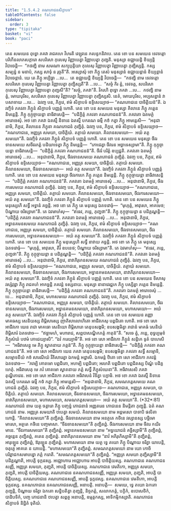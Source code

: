 ```yaml
---
title: "1.5.4.2 គណភោជនសិក្ខាបទ"
tableOfContents: false
sidebar:
  order: 3
type: "tipitaka"
basket: "vi"
book: "paci"
---
```



<DynamicBreadcrumb />

<Division number="209" book="paci">

<Paragraph number="678" book="paci">
តេន សមយេន ពុទ្ធោ ភគវា រាជគហេ វិហរតិ វេឡុវនេ កលន្ទកនិវាបេ. តេន ខោ បន សមយេន ទេវទត្តោ បរិហីនលាភសក្ការោ សបរិសោ កុលេសុ វិញ្ញាបេត្វា វិញ្ញាបេត្វា ភុញ្ជតិ. មនុស្សា ឧជ្ឈាយន្តិ ខិយ្យន្តិ វិបាចេន្តិ—  “កថញ្ហិ នាម សមណា សក្យបុត្តិយា កុលេសុ វិញ្ញាបេត្វា វិញ្ញាបេត្វា ភុញ្ជិស្សន្តិ. កស្ស សម្បន្នំ ន មនាបំ, កស្ស សាទុំ ន រុច្ចតី”តិ.
</Paragraph>

<Paragraph number="679" book="paci">
អស្សោសុំ ខោ ភិក្ខូ តេសំ មនុស្សានំ ឧជ្ឈាយន្តានំ ខិយ្យន្តានំ វិបាចេន្តានំ. យេ តេ ភិក្ខូ អប្បិច្ឆា …បេ…  តេ ឧជ្ឈាយន្តិ ខិយ្យន្តិ វិបាចេន្តិ—  “កថញ្ហិ នាម ទេវទត្តោ សបរិសោ កុលេសុ វិញ្ញាបេត្វា វិញ្ញាបេត្វា ភុញ្ជិស្សតី”តិ …បេ…  “សច្ចំ កិរ ត្វំ, ទេវទត្ត, សបរិសោ កុលេសុ វិញ្ញាបេត្វា វិញ្ញាបេត្វា ភុញ្ជសី”តិ? “សច្ចំ, ភគវា”តិ. វិគរហិ ពុទ្ធោ ភគវា …បេ…  កថញ្ហិ នាម ត្វំ, មោឃបុរិស, សបរិសោ កុលេសុ វិញ្ញាបេត្វា វិញ្ញាបេត្វា ភុញ្ជិស្សសិ. នេតំ, មោឃបុរិស, អប្បសន្នានំ វា បសាទាយ …បេ…  ឯវញ្ច បន, ភិក្ខវេ, ឥមំ សិក្ខាបទំ ឧទ្ទិសេយ្យាថ—
</Paragraph>

<Paragraph number="680" book="paci">
<Emphasis>“គណភោជនេ បាចិត្តិយន៑”</Emphasis>តិ.
</Paragraph>

<Paragraph number="681" book="paci">
ឯវញ្ចិទំ ភគវតា ភិក្ខូនំ សិក្ខាបទំ បញ្ញត្តំ ហោតិ.
</Paragraph>

</Division>
<Division number="210" book="paci">

<Paragraph number="682" book="paci">
តេន ខោ បន សមយេន មនុស្សា គិលានេ ភិក្ខូ ភត្តេន និមន្តេន្តិ. ភិក្ខូ កុក្កុច្ចាយន្តា នាធិវាសេន្តិ—  “បដិក្ខិត្តំ ភគវតា គណភោជនន៑”តិ. ភគវតោ ឯតមត្ថំ អារោចេសុំ. អថ ខោ ភគវា ឯតស្មឹ និទានេ ឯតស្មឹ បករណេ ធម្មឹ កថំ កត្វា ភិក្ខូ អាមន្តេសិ—  “អនុជានាមិ, ភិក្ខវេ, គិលានេន ភិក្ខុនា គណភោជនំ ភុញ្ជិតុំ. ឯវញ្ច បន, ភិក្ខវេ, ឥមំ សិក្ខាបទំ ឧទ្ទិសេយ្យាថ—
</Paragraph>

<Paragraph number="683" book="paci">
<Emphasis>“គណភោជនេ, អញ្ញត្រ សមយា, បាចិត្តិយំ. តត្ថាយំ សមយោ. គិលានសមយោ—  អយំ តត្ថ សមយោ”</Emphasis>តិ.
</Paragraph>

<Paragraph number="684" book="paci">
ឯវញ្ចិទំ ភគវតា ភិក្ខូនំ សិក្ខាបទំ បញ្ញត្តំ ហោតិ.
</Paragraph>

</Division>
<Division number="211" book="paci">

<Paragraph number="685" book="paci">
តេន ខោ បន សមយេន មនុស្សា ចីវរទានសមយេ សចីវរភត្តំ បដិយាទេត្វា ភិក្ខូ និមន្តេន្តិ—  “ភោជេត្វា ចីវរេន អច្ឆាទេស្សាមា”តិ. ភិក្ខូ កុក្កុច្ចាយន្តា នាធិវាសេន្តិ—  “បដិក្ខិត្តំ ភគវតា គណភោជនន៑”តិ. ចីវរំ បរិត្តំ ឧប្បជ្ជតិ. ភគវតោ ឯតមត្ថំ អារោចេសុំ …បេ…  អនុជានាមិ, ភិក្ខវេ, ចីវរទានសមយេ គណភោជនំ ភុញ្ជិតុំ. ឯវញ្ច បន, ភិក្ខវេ, ឥមំ សិក្ខាបទំ ឧទ្ទិសេយ្យាថ—
</Paragraph>

<Paragraph number="686" book="paci">
<Emphasis>“គណភោជនេ, អញ្ញត្រ សមយា, បាចិត្តិយំ. តត្ថាយំ សមយោ. គិលានសមយោ, ចីវរទានសមយោ—  អយំ តត្ថ សមយោ”</Emphasis>តិ.
</Paragraph>

<Paragraph number="687" book="paci">
ឯវញ្ចិទំ ភគវតា ភិក្ខូនំ សិក្ខាបទំ បញ្ញត្តំ ហោតិ.
</Paragraph>

</Division>
<Division number="212" book="paci">

<Paragraph number="688" book="paci">
តេន ខោ បន សមយេន មនុស្សា ចីវរការកេ ភិក្ខូ ភត្តេន និមន្តេន្តិ. ភិក្ខូ កុក្កុច្ចាយន្តា នាធិវាសេន្តិ—  “បដិក្ខិត្តំ ភគវតា គណភោជនន៑”តិ. ភគវតោ ឯតមត្ថំ អារោចេសុំ …បេ…  អនុជានាមិ, ភិក្ខវេ, ចីវរការសមយេ គណភោជនំ ភុញ្ជិតុំ. ឯវញ្ច បន, ភិក្ខវេ, ឥមំ សិក្ខាបទំ ឧទ្ទិសេយ្យាថ—
</Paragraph>

<Paragraph number="689" book="paci">
<Emphasis>“គណភោជនេ, អញ្ញត្រ សមយា, បាចិត្តិយំ. តត្ថាយំ សមយោ. គិលានសមយោ, ចីវរទានសមយោ, ចីវរការសមយោ—  អយំ តត្ថ សមយោ”</Emphasis>តិ.
</Paragraph>

<Paragraph number="690" book="paci">
ឯវញ្ចិទំ ភគវតា ភិក្ខូនំ សិក្ខាបទំ បញ្ញត្តំ ហោតិ.
</Paragraph>

</Division>
<Division number="213" book="paci">

<Paragraph number="691" book="paci">
តេន ខោ បន សមយេន ភិក្ខូ មនុស្សេហិ សទ្ធឹ អទ្ធានំ គច្ឆន្តិ. អថ ខោ តេ ភិក្ខូ តេ មនុស្សេ ឯតទវោចុំ—  “មុហុត្តំ, អាវុសោ, អាគមេថ; បិណ្ឌាយ ចរិស្សាមា”តិ. តេ ឯវមាហំសុ—  “ឥធេវ, ភន្តេ, ភុញ្ជថា”តិ. ភិក្ខូ កុក្កុច្ចាយន្តា ន បដិគ្គណ្ហន្តិ—  “បដិក្ខិត្តំ ភគវតា គណភោជនន៑”តិ. ភគវតោ ឯតមត្ថំ អារោចេសុំ …បេ…  អនុជានាមិ, ភិក្ខវេ, អទ្ធានគមនសមយេ គណភោជនំ ភុញ្ជិតុំ. ឯវញ្ច បន, ភិក្ខវេ, ឥមំ សិក្ខាបទំ ឧទ្ទិសេយ្យាថ—
</Paragraph>

<Paragraph number="692" book="paci">
<Emphasis>“គណភោជនេ, អញ្ញត្រ សមយា, បាចិត្តិយំ. តត្ថាយំ សមយោ. គិលានសមយោ, ចីវរទានសមយោ, ចីវរការសមយោ, អទ្ធានគមនសមយោ—  អយំ តត្ថ សមយោ”</Emphasis>តិ.
</Paragraph>

<Paragraph number="693" book="paci">
ឯវញ្ចិទំ ភគវតា ភិក្ខូនំ សិក្ខាបទំ បញ្ញត្តំ ហោតិ.
</Paragraph>

</Division>
<Division number="214" book="paci">

<Paragraph number="694" book="paci">
តេន ខោ បន សមយេន ភិក្ខូ មនុស្សេហិ សទ្ធឹ នាវាយ គច្ឆន្តិ. អថ ខោ តេ ភិក្ខូ តេ មនុស្សេ ឯតទវោចុំ—  “មុហុត្តំ, អាវុសោ, តីរំ ឧបនេថ; បិណ្ឌាយ ចរិស្សាមា”តិ. តេ ឯវមាហំសុ—  “ឥធេវ, ភន្តេ, ភុញ្ជថា”តិ. ភិក្ខូ កុក្កុច្ចាយន្តា ន បដិគ្គណ្ហន្តិ—  “បដិក្ខិត្តំ ភគវតា គណភោជនន៑”តិ. ភគវតោ ឯតមត្ថំ អារោចេសុំ …បេ…  អនុជានាមិ, ភិក្ខវេ, នាវាភិរុហនសមយេ គណភោជនំ ភុញ្ជិតុំ. ឯវញ្ច បន, ភិក្ខវេ, ឥមំ សិក្ខាបទំ ឧទ្ទិសេយ្យាថ—
</Paragraph>

<Paragraph number="695" book="paci">
<Emphasis>“គណភោជនេ, អញ្ញត្រ សមយា, បាចិត្តិយំ. តត្ថាយំ សមយោ. គិលានសមយោ, ចីវរទានសមយោ, ចីវរការសមយោ, អទ្ធានគមនសមយោ, នាវាភិរុហនសមយោ—  អយំ តត្ថ សមយោ”</Emphasis>តិ.
</Paragraph>

<Paragraph number="696" book="paci">
ឯវញ្ចិទំ ភគវតា ភិក្ខូនំ សិក្ខាបទំ បញ្ញត្តំ ហោតិ.
</Paragraph>

</Division>
<Division number="215" book="paci">

<Paragraph number="697" book="paci">
តេន ខោ បន សមយេន ទិសាសុ វស្សំវុដ្ឋា ភិក្ខូ រាជគហំ អាគច្ឆន្តិ ភគវន្តំ ទស្សនាយ. មនុស្សា នានាវេរជ្ជកេ ភិក្ខូ បស្សិត្វា ភត្តេន និមន្តេន្តិ. ភិក្ខូ កុក្កុច្ចាយន្តា នាធិវាសេន្តិ—  “បដិក្ខិត្តំ ភគវតា គណភោជនន៑”តិ. ភគវតោ ឯតមត្ថំ អារោចេសុំ …បេ…  អនុជានាមិ, ភិក្ខវេ, មហាសមយេ គណភោជនំ ភុញ្ជិតុំ. ឯវញ្ច បន, ភិក្ខវេ, ឥមំ សិក្ខាបទំ ឧទ្ទិសេយ្យាថ—
</Paragraph>

<Paragraph number="698" book="paci">
<Emphasis>“គណភោជនេ, អញ្ញត្រ សមយា, បាចិត្តិយំ. តត្ថាយំ សមយោ. គិលានសមយោ, ចីវរទានសមយោ, ចីវរការសមយោ, អទ្ធានគមនសមយោ, នាវាភិរុហនសមយោ, មហាសមយោ—  អយំ តត្ថ សមយោ”</Emphasis>តិ.
</Paragraph>

<Paragraph number="699" book="paci">
ឯវញ្ចិទំ ភគវតា ភិក្ខូនំ សិក្ខាបទំ បញ្ញត្តំ ហោតិ.
</Paragraph>

</Division>
<Division number="216" book="paci">

<Paragraph number="700" book="paci">
តេន ខោ បន សមយេន រញ្ញោ មាគធស្ស សេនិយស្ស ពិម្ពិសារស្ស ញាតិសាលោហិតោ អាជីវកេសុ បព្ពជិតោ ហោតិ. អថ ខោ សោ អាជីវកោ យេន រាជា មាគធោ សេនិយោ ពិម្ពិសារោ តេនុបសង្កមិ; ឧបសង្កមិត្វា រាជានំ មាគធំ សេនិយំ ពិម្ពិសារំ ឯតទវោច—  “ឥច្ឆាមហំ, មហារាជ, សព្ពបាសណ្ឌិកភត្តំ កាតុន៑”តិ. “សចេ ត្វំ, ភន្តេ, ពុទ្ធប្បមុខំ ភិក្ខុសំឃំ បឋមំ ភោជេយ្យាសិ”. “ឯវំ ករេយ្យាមី”តិ. អថ ខោ សោ អាជីវកោ ភិក្ខូនំ សន្តិកេ ទូតំ បាហេសិ—  “អធិវាសេន្តុ មេ ភិក្ខូ ស្វាតនាយ ភត្តន៑”តិ. ភិក្ខូ កុក្កុច្ចាយន្តា នាធិវាសេន្តិ—  “បដិក្ខិត្តំ ភគវតា គណភោជនន៑”តិ. អថ ខោ សោ អាជីវកោ យេន ភគវា តេនុបសង្កមិ; ឧបសង្កមិត្វា ភគវតា សទ្ធឹ សម្មោទិ, សម្មោទនីយំ កថំ សារណីយំ វីតិសារេត្វា ឯកមន្តំ អដ្ឋាសិ. ឯកមន្តំ ឋិតោ ខោ សោ អាជីវកោ ភគវន្តំ ឯតទវោច—  “ភវម្បិ គោតមោ បព្ពជិតោ, អហម្បិ បព្ពជិតោ; អរហតិ បព្ពជិតោ បព្ពជិតស្ស បិណ្ឌំ បដិគ្គហេតុំ. អធិវាសេតុ មេ ភវំ គោតមោ ស្វាតនាយ ភត្តំ សទ្ធឹ ភិក្ខុសំឃេនា”តិ. អធិវាសេសិ ភគវា តុណ្ហីភាវេន. អថ ខោ សោ អាជីវកោ ភគវតោ អធិវាសនំ វិទិត្វា បក្កាមិ. អថ ខោ ភគវា ឯតស្មឹ និទានេ ឯតស្មឹ បករណេ ធម្មឹ កថំ កត្វា ភិក្ខូ អាមន្តេសិ—  “អនុជានាមិ, ភិក្ខវេ, សមណភត្តសមយេ គណភោជនំ ភុញ្ជិតុំ. ឯវញ្ច បន, ភិក្ខវេ, ឥមំ សិក្ខាបទំ ឧទ្ទិសេយ្យាថ—
</Paragraph>

</Division>
<Division number="217" book="paci">

<Paragraph number="701" book="paci">
<Emphasis>គណភោជនេ, អញ្ញត្រ សមយា, បាចិត្តិយំ. តត្ថាយំ សមយោ. គិលានសមយោ, ចីវរទានសមយោ, ចីវរការសមយោ, អទ្ធានគមនសមយោ, នាវាភិរុហនសមយោ, មហាសមយោ, សមណភត្តសមយោ—  អយំ តត្ថ សមយោ”</Emphasis>តិ. (*32*:<Emphasis>81</Emphasis>)
</Paragraph>

</Division>
<Division number="218" book="paci">

<Paragraph number="702" book="paci">
<Emphasis>គណភោជនំ</Emphasis> នាម យត្ថ ចត្តារោ ភិក្ខូ បញ្ចន្នំ ភោជនានំ អញ្ញតរេន ភោជនេន និមន្តិតា ភុញ្ជន្តិ. ឯតំ គណភោជនំ នាម.
</Paragraph>

<Paragraph number="703" book="paci">
<Emphasis>អញ្ញត្រ សមយា</Emphasis>តិ ឋបេត្វា សមយំ.
</Paragraph>

<Paragraph number="704" book="paci">
<Emphasis>គិលានសមយោ</Emphasis> នាម អន្តមសោ បាទាបិ ផលិតា ហោន្តិ. “គិលានសមយោ”តិ ភុញ្ជិតព្ពំ.
</Paragraph>

<Paragraph number="705" book="paci">
<Emphasis>ចីវរទានសមយោ</Emphasis> នាម អនត្ថតេ កថិនេ វស្សានស្ស បច្ឆិមោ មាសោ, អត្ថតេ កថិនេ បញ្ចមាសា. “ចីវរទានសមយោ”តិ ភុញ្ជិតព្ពំ.
</Paragraph>

<Paragraph number="706" book="paci">
<Emphasis>ចីវរការសមយោ</Emphasis> នាម ចីវរេ កយិរមានេ. “ចីវរការសមយោ”តិ ភុញ្ជិតព្ពំ.
</Paragraph>

<Paragraph number="707" book="paci">
<Emphasis>អទ្ធានគមនសមយោ</Emphasis> នាម “អទ្ធយោជនំ គច្ឆិស្សាមី”តិ ភុញ្ជិតព្ពំ, គច្ឆន្តេន ភុញ្ជិតព្ពំ, គតេន ភុញ្ជិតព្ពំ.
</Paragraph>

<Paragraph number="708" book="paci">
<Emphasis>នាវាភិរុហនសមយោ</Emphasis> នាម “នាវំ អភិរុហិស្សាមី”តិ ភុញ្ជិតព្ពំ, អារុឡ្ហេន ភុញ្ជិតព្ពំ, ឱរុឡ្ហេន ភុញ្ជិតព្ពំ.
</Paragraph>

<Paragraph number="709" book="paci">
<Emphasis>មហាសមយោ</Emphasis> នាម យត្ថ ទ្វេ តយោ ភិក្ខូ បិណ្ឌាយ ចរិត្វា យាបេន្តិ, ចតុត្ថេ អាគតេ ន យាបេន្តិ. “មហាសមយោ”តិ ភុញ្ជិតព្ពំ.
</Paragraph>

<Paragraph number="710" book="paci">
<Emphasis>សមណភត្តសមយោ</Emphasis> នាម យោ កោចិ បរិព្ពាជកសមាបន្នោ ភត្តំ ករោតិ. “សមណភត្តសមយោ”តិ ភុញ្ជិតព្ពំ.
</Paragraph>

<Paragraph number="711" book="paci">
“អញ្ញត្រ សមយា ភុញ្ជិស្សាមី”តិ បដិគ្គណ្ហាតិ, អាបត្តិ ទុក្កដស្ស. អជ្ឈោហារេ អជ្ឈោហារេ អាបត្តិ បាចិត្តិយស្ស.
</Paragraph>

</Division>
<Division number="219" book="paci">

<Paragraph number="712" book="paci">
គណភោជនេ គណភោជនសញ្ញី, អញ្ញត្រ សមយា, ភុញ្ជតិ, អាបត្តិ បាចិត្តិយស្ស. គណភោជនេ វេមតិកោ, អញ្ញត្រ សមយា, ភុញ្ជតិ, អាបត្តិ បាចិត្តិយស្ស. គណភោជនេ នគណភោជនសញ្ញី, អញ្ញត្រ សមយា, ភុញ្ជតិ, អាបត្តិ បាចិត្តិយស្ស.
</Paragraph>

<Paragraph number="713" book="paci">
នគណភោជនេ គណភោជនសញ្ញី, អាបត្តិ ទុក្កដស្ស. នគណភោជនេ វេមតិកោ, អាបត្តិ ទុក្កដស្ស. នគណភោជនេ នគណភោជនសញ្ញី, អនាបត្តិ.
</Paragraph>

</Division>
<Division number="220" book="paci">

<Paragraph number="714" book="paci">
អនាបត្តិ—  សមយេ, ទ្វេ តយោ ឯកតោ ភុញ្ជន្តិ, បិណ្ឌាយ ចរិត្វា ឯកតោ សន្និបតិត្វា ភុញ្ជន្តិ, និច្ចភត្តំ, សលាកភត្តំ, បក្ខិកំ, ឧបោសថិកំ, បាដិបទិកំ, បញ្ច ភោជនានិ ឋបេត្វា សព្ពត្ថ អនាបត្តិ, ឧម្មត្តកស្ស, អាទិកម្មិកស្សាតិ.

</Paragraph>
</Division>

<Paragraph number="715" type="center" book="paci">
គណភោជនសិក្ខាបទំ និដ្ឋិតំ ទុតិយំ.
</Paragraph>